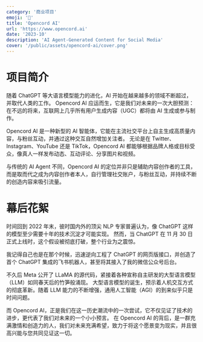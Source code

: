 ```yaml
---
category: '商业项目'
emoji: '🐙'
title: 'Opencord AI'
url: 'https://www.opencord.ai'
date: '2023-10'
description: 'AI Agent-Generated Content for Social Media'
cover: '/public/assets/opencord-ai/cover.png'
---
```


# 项目简介

随着 ChatGPT 等大语言模型能力的进化，AI 开始在越来越多的领域不断超过，并取代人类的工作。
Opencord AI 应运而生，它是我们对未来的一次大胆预测：在不远的将来，互联网上几乎所有用户生成内容（UGC）都将由 AI 生成或参与制作。

Opencord AI 是一种新型的 AI 智能体，它能在主流社交平台上自主生成高质量内容，与粉丝互动，并通过这种交互自然增加关注者。
无论是在 Twitter、Instagram、YouTube 还是 TikTok，Opencord AI 都能够根据品牌人格或目标受众，像真人一样发布动态、互动评论、分享图片和视频。

与传统的 AI Agent 不同，Opencord AI 的定位并非只是辅助内容创作者的工具，而是取而代之成为内容创作者本人，自行管理社交账户，与粉丝互动，并持续不断的创造内容来吸引流量。

# 幕后花絮

时间回到 2022 年末，彼时国内外的顶尖 NLP 专家普遍认为，像 ChatGPT 这样的模型至少需要十年的技术沉淀才可能实现。
然而，当 ChatGPT 在 11 月 30 日正式上线时，这个假设被彻底打破，整个行业为之震惊。

我记得自己也是在那个时候，迅速逆向工程了 ChatGPT 的网页版接口，并创造了首个 ChatGPT 集成的飞书机器人，甚至将其接入了我的微信公众号后台。

不久后 Meta 公开了 LLaMA 的源代码，紧接着各种宣称自主研发的大型语言模型（LLM）如同春天后的竹笋般涌现。
大型语言模型的诞生，预示着人机交互方式的彻底革新。随着 LLM 能力的不断增强，通用人工智能（AGI）的到来似乎只是时间问题。

而 Opencord AI，正是我们在这一历史潮流中的一次尝试，它不仅见证了技术的进步，更代表了我们对未来的一个小小预言。
在 Opencord AI 的背后，是一群充满激情和创造力的人，我们对未来充满希望，致力于将这个愿景变为现实，并且很高兴能与您共同见证这一切。
